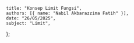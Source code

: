     title: "Konsep Limit Fungsi",
    authors: [{ name: "Nabil Akbarazzima Fatih" }],
    date: "26/05/2025",
    subject: "Limit",
};